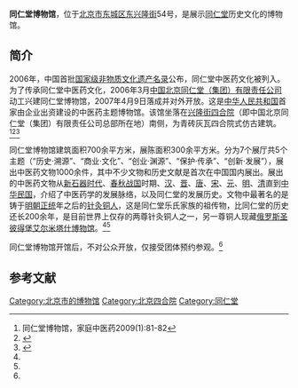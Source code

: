 '''同仁堂博物馆'''，位于[[北京市|北京市]][[东城区_(北京市)|东城区]][[东兴隆街|东兴隆街]]54号，是展示[[同仁堂|同仁堂]]历史文化的博物馆。

==简介==
2006年，中国首批[[国家级非物质文化遗产名录|国家级非物质文化遗产名录]]公布，同仁堂中医药文化被列入。为了传承同仁堂中医药文化，2006年3月[[中国北京同仁堂（集团）有限责任公司|中国北京同仁堂（集团）有限责任公司]]动工兴建同仁堂博物馆，2007年4月9日落成并对外开放。这是[[中华人民共和国|中华人民共和国]]首家由企业出资建设的中医药主题博物馆。该馆坐落在[[兴隆街四合院|兴隆街四合院]]（即中国北京同仁堂（集团）有限责任公司总部所在地）南侧，为青砖灰瓦四合院式仿古建筑。<ref>同仁堂博物馆，家庭中医药2009(1):81-82</ref><ref name=szdc>{{Cite web |url = http://www.bjdch.gov.cn/n4659/n123860/n125350/n125356/c333207/content.html |title = 同仁堂博物馆 |author =  |date = 2011-03-09 |publisher = 数字东城 |language =  |accessdate =  |quote =  |archive-date = 2018-07-26 |archive-url = https://web.archive.org/web/20180726152543/http://www.bjdch.gov.cn/n4659/n123860/n125350/n125356/c333207/content.html |dead-url = no }}</ref><ref name=xhw>{{Cite web|url =http://www.bj.xinhuanet.com/bjpd_sdwm/2009-12/29/content_18625257.htm|title =同仁堂藏馆薪火传承说中医|author =|date =2009-12-29|publisher =新华网|language =|accessdate =|quote =|deadurl =yes|archiveurl =https://web.archive.org/web/20120507005227/http://www.bj.xinhuanet.com/bjpd_sdwm/2009-12/29/content_18625257.htm|archivedate =2012-05-07}}</ref>

同仁堂博物馆建筑面积700余平方米，展陈面积300余平方米。分为7个展厅共5个主题（“历史·溯源”、“商业·文化”、“创业·渊源”、“保护·传承”、“创新·发展”），展出中医药文物1000余件，其中不少文物和历史文献是首次在中国国内展出。展出的中医药文物从[[新石器时代|新石器时代]]、[[春秋|春秋]][[战国|战国]]时期、[[汉朝|汉]]、[[晋朝|晋]]、[[唐朝|唐]]、[[宋朝|宋]]、[[元朝|元]]、[[明朝|明]]、[[清朝|清]]直到[[中华民国|中华民国]]，介绍了中医药学的发展脉络，以及同仁堂的发展历史。文物中最著名的是铸于[[明朝|明朝]][[正统_(年号)|正统]]年之后的[[针灸铜人|针灸铜人]]，这是同仁堂乐氏家族的祖传物，比同仁堂的历史还长200余年，是目前世界上仅存的两尊针灸铜人之一，另一尊铜人现藏[[俄罗斯|俄罗斯]][[圣彼得堡|圣彼得堡]][[艾尔米塔什博物馆|艾尔米塔什博物馆]]。<ref name=szdc/><ref name=xhw/>

同仁堂博物馆开馆后，不对公众开放，仅接受团体预约参观。<ref name=xhw/>

==参考文献==
{{reflist}}

[[Category:北京市的博物馆|Category:北京市的博物馆]]
[[Category:北京四合院|Category:北京四合院]]
[[Category:同仁堂|Category:同仁堂]]